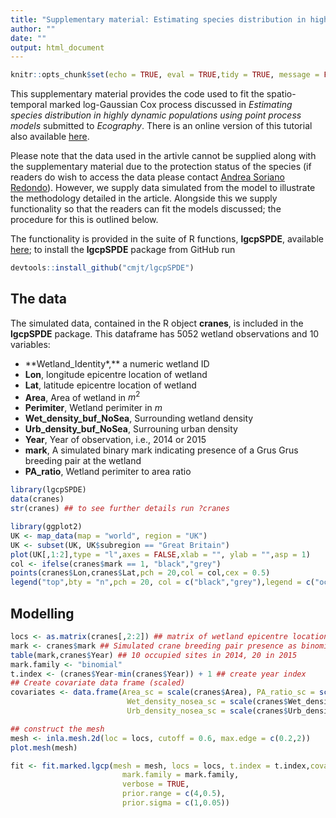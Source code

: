 ```yaml
---
title: "Supplementary material: Estimating species distribution in highly dynamic populations using point process models"
author: ""
date: ""
output: html_document
---
```


```r
knitr::opts_chunk$set(echo = TRUE, eval = TRUE,tidy = TRUE, message = FALSE,tidy.opts=list(blank=FALSE, width.cutoff=60))

```

This supplementary material provides the code used to fit the spatio-temporal marked log-Gaussian Cox process discussed in *Estimating species distribution in highly dynamic populations using point process models* submitted to *Ecography*. There is an online version of this tutorial also available [here](https://github.com/cmjt/examples/blob/master/species_distribution.md).

Please note that the data used in the artivle cannot be supplied along with the supplementary material due to the protection status of the species (if readers do wish to access the data please contact [Andrea Soriano Redondo](A.Soriano-Redondo@exeter.ac.uk)). However, we supply data simulated from the model to illustrate the methodology detailed in the article. Alongside this we supply functionality so that the readers can fit the models discussed; the procedure for this is outlined below.

The functionality is provided in the suite of R functions, **lgcpSPDE**, available [here](https://github.com/cmjt/lgcpSPDE); to install the **lgcpSPDE** package from GitHub run 
```r
devtools::install_github("cmjt/lgcpSPDE") 
```

## The data

The simulated data, contained in the R object **cranes**, is included in the **lgcpSPDE** package. This dataframe has 5052 wetland observations and 10 variables:

- **Wetland_Identity*,** a numeric wetland ID
- **Lon**, longitude epicentre location of wetland
- **Lat**, latitude epicentre location of wetland
- **Area**, Area of wetland in $m^2$
- **Perimiter**, Wetland perimiter in $m$
- **Wet_density_buf_NoSea**, Surrounding wetland density
- **Urb_density_buf_NoSea**, Surrouning urban density
- **Year**, Year of observation, i.e., 2014 or 2015
- **mark**, A simulated binary mark indicating presence of a Grus Grus breeding pair at the wetland
- **PA_ratio**, Wetland perimiter to area ratio


```r
library(lgcpSPDE)
data(cranes)
str(cranes) ## to see further details run ?cranes
```

```r
library(ggplot2)
UK <- map_data(map = "world", region = "UK")
UK <- subset(UK, UK$subregion == "Great Britain")
plot(UK[,1:2],type = "l",axes = FALSE,xlab = "", ylab = "",asp = 1)
col <- ifelse(cranes$mark == 1, "black","grey")
points(cranes$Lon,cranes$Lat,pch = 20,col = col,cex = 0.5)
legend("top",bty = "n",pch = 20, col = c("black","grey"),legend = c("occupied","un-occupied"),cex = 0.5)
```

## Modelling

```r
locs <- as.matrix(cranes[,2:2]) ## matrix of wetland epicentre locations
mark <- cranes$mark ## Simulated crane breeding pair presence as binomial mark (0 absent/ 1 present)
table(mark,cranes$Year) ## 10 occupied sites in 2014, 20 in 2015
mark.family <- "binomial" 
t.index <- (cranes$Year-min(cranes$Year)) + 1 ## create year index
## Create covariate data frame (scaled)
covariates <- data.frame(Area_sc = scale(cranes$Area), PA_ratio_sc = scale(cranes$PA_ratio),
                          Wet_density_nosea_sc = scale(cranes$Wet_density_buf_NoSea),
                          Urb_density_nosea_sc = scale(cranes$Urb_density_buf_NoSea))
```

```r
## construct the mesh
mesh <- inla.mesh.2d(loc = locs, cutoff = 0.6, max.edge = c(0.2,2))
plot.mesh(mesh)

```


```r
fit <- fit.marked.lgcp(mesh = mesh, locs = locs, t.index = t.index,covariates = covariates,mark = mark,
                         mark.family = mark.family,
                         verbose = TRUE,
                         prior.range = c(4,0.5),
                         prior.sigma = c(1,0.05))
```